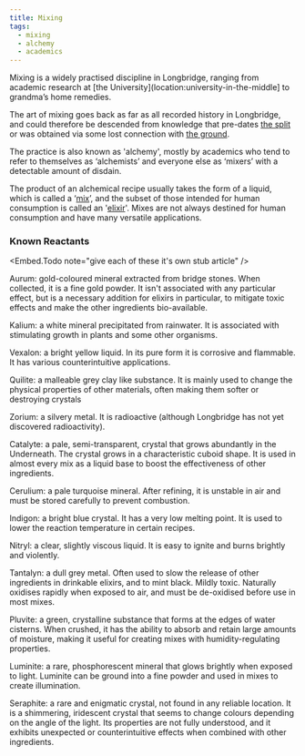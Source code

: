 ```yaml
---
title: Mixing
tags:
  - mixing
  - alchemy
  - academics
---
```

Mixing is a widely practised discipline in Longbridge, ranging from academic
research at [the University](location:university-in-the-middle] to grandma’s
home remedies.

The art of mixing goes back as far as all recorded history in
Longbridge, and could therefore be descended from knowledge that pre-dates [the
split](lore:the-split) or was obtained via some lost connection with [the
ground](lore:the-ground).

The practice is also known as 'alchemy', mostly by academics who tend to refer
to themselves as ‘alchemists’ and everyone else as ‘mixers’ with a detectable
amount of disdain.

The product of an alchemical recipe usually takes the form of a liquid, which
is called a ‘[mix](lore:mix)’, and the subset of those intended for human
consumption is called an '[elixir](lore:elixir)'. Mixes are not always destined
for human consumption and have many versatile applications.

### Known Reactants

<Embed.Todo note="give each of these it's own stub article" />

Aurum: gold-coloured mineral extracted from bridge stones. When collected, it
is a fine gold powder. It isn't associated with any particular effect, but is a
necessary addition for elixirs in particular, to mitigate toxic effects and
make the other ingredients bio-available.

Kalium: a white mineral precipitated from rainwater. It is associated with
stimulating growth in plants and some other organisms.

Vexalon: a bright yellow liquid. In its pure form it is corrosive and
flammable. It has various counterintuitive applications.

Quilite: a malleable grey clay like substance. It is mainly used to change the
physical properties of other materials, often making them softer or destroying
crystals

Zorium: a silvery metal. It is radioactive (although Longbridge has not yet
discovered radioactivity).

Catalyte: a pale, semi-transparent, crystal that grows abundantly in the
Underneath. The crystal grows in a characteristic cuboid shape. It is used in
almost every mix as a liquid base to boost the effectiveness of other
ingredients.

Cerulium: a pale turquoise mineral. After refining, it is unstable in air and
must be stored carefully to prevent combustion.

Indigon: a bright blue crystal. It has a very low melting point. It is used to
lower the reaction temperature in certain recipes.

Nitryl: a clear, slightly viscous liquid. It is easy to ignite and burns
brightly and violently.

Tantalyn: a dull grey metal. Often used to slow the release of other
ingredients in drinkable elixirs, and to mint black. Mildly toxic. Naturally
oxidises rapidly when exposed to air, and must be de-oxidised before use in
most mixes.

Pluvite: a green, crystalline substance that forms at the edges of water
cisterns. When crushed, it has the ability to absorb and retain large amounts
of moisture, making it useful for creating mixes with humidity-regulating
properties.

Luminite: a rare, phosphorescent mineral that glows brightly when exposed to
light. Luminite can be ground into a fine powder and used in mixes to create
illumination.

Seraphite: a rare and enigmatic crystal, not found in any reliable location. It
is a shimmering, iridescent crystal that seems to change colours depending on
the angle of the light. Its properties are not fully understood, and it
exhibits unexpected or counterintuitive effects when combined with other
ingredients.

